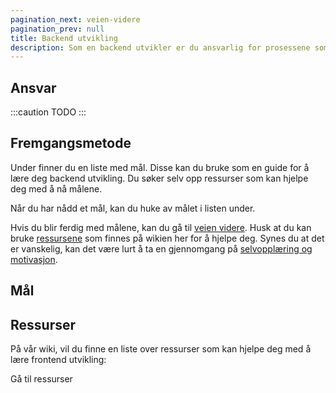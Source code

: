 ```yaml
---
pagination_next: veien-videre
pagination_prev: null
title: Backend utvikling
description: Som en backend utvikler er du ansvarlig for prosessene som skjer på serveren, og hvordan den snakker med klienten.
---
```



## Ansvar

:::caution TODO
:::

## Fremgangsmetode

Under finner du en liste med mål.
Disse kan du bruke som en guide for å lære deg backend utvikling.
Du søker selv opp ressurser som kan hjelpe deg med å nå målene.

Når du har nådd et mål, kan du huke av målet i listen under.

Hvis du blir ferdig med målene, kan du gå til [veien videre](/opplaering/veien-videre).
Husk at du kan bruke [ressursene](/wiki/ressurser/backend-ressurser) som finnes på wikien her for å hjelpe deg.
Synes du at det er vanskelig, kan det være lurt å ta en gjennomgang på [selvopplæring og motivasjon](/opplaering/selvopplaering-og-motivasjon).

## Mål

<ProgressionPage id="backend" />

## Ressurser

På vår wiki, vil du finne en liste over ressurser som kan hjelpe deg med å lære frontend utvikling:

<Link
  className="button button--info"
  href="/wiki/ressurser/backend-ressurser"
>
  Gå til ressurser
</Link>
